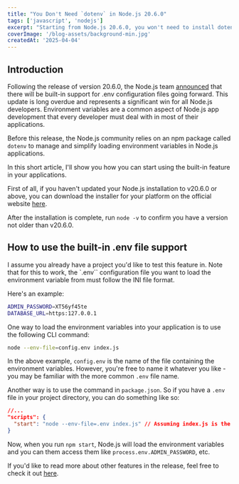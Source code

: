 ```yaml
---
title: "You Don't Need `dotenv` in Node.js 20.6.0"
tags: ['javascript', 'nodejs']
excerpt: "Starting from Node.js 20.6.0, you won't need to install dotenv anymore. Yay!"
coverImage: '/blog-assets/background-min.jpg'
createdAt: '2025-04-04'
---
```



## Introduction
Following the release of version 20.6.0, the Node.js team [announced](https://nodejs.org/en/blog/release/v20.6.0) that there will be built-in support for .env configuration files going forward. This update is long overdue and represents a significant win for all Node.js developers. Environment variables are a common aspect of Node.js app development that every developer must deal with in most of their applications.

Before this release, the Node.js community relies on an npm package called `dotenv` to manage and simplify loading environment variables in Node.js applications.

In this short article, I'll show you how you can start using the built-in feature in your applications.

First of all, if you haven't updated your Node.js installation to v20.6.0 or above, you can download the installer for your platform on the official website [here](https://nodejs.org/en/download/).

After the installation is complete, run `node -v` to confirm you have a version not older than v20.6.0.

## How to use the built-in .env file support

I assume you already have a project you'd like to test this feature in. Note that for this to work, the `.env`` configuration file you want to load the environment variable from must follow the INI file format.

Here's an example:

```bash
ADMIN_PASSWORD=XT56yf45te
DATABASE_URL=https:127.0.0.1
```

One way to load the environment variables into your application is to use the following CLI command: 
```bash
node --env-file=config.env index.js
```

In the above example, `config.env` is the name of the file containing the environment variables. However, you're free to name it whatever you like - you may be familiar with the more  common `.env` file name.

Another way is to use the command in `package.json`. So if you have a `.env` file in your project directory, you can do something like so:

```json
//...
"scripts": {
  "start": "node --env-file=.env index.js" // Assuming index.js is the entry point of your application.
}
```
Now, when you run `npm start`, Node.js will load the environment variables and you can them access them like `process.env.ADMIN_PASSWORD`, etc.

If you'd like to read more about other features in the release, feel free to check it out [here](https://nodejs.org/en/blog/release/v20.6.0).
